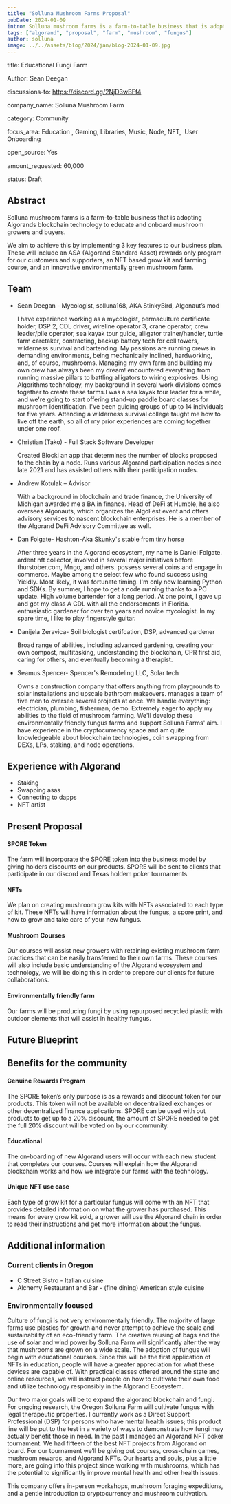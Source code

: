 ```yaml
---
title: "Solluna Mushroom Farms Proposal"
pubDate: 2024-01-09
intro: Solluna mushroom farms is a farm-to-table business that is adopting Algorands blockchain technology to educate and onboard mushroom growers and buyers.
tags: ["algorand", "proposal", "farm", "mushroom", "fungus"]
author: solluna
image: ../../assets/blog/2024/jan/blog-2024-01-09.jpg
---
```


title: Educational Fungi Farm

Author: Sean Deegan

discussions-to: https://discord.gg/2NjD3wBFf4

company_name: Solluna Mushroom Farm

category: Community

focus_area: Education , Gaming, Libraries, Music, Node, NFT,  User Onboarding

open_source: Yes

amount_requested: 60,000

status: Draft

## Abstract

Solluna mushroom farms is a farm-to-table business that is adopting Algorands blockchain technology to educate and onboard mushroom growers and buyers.

We aim to achieve this by implementing 3 key features to our business plan. These will include an ASA (Algorand Standard Asset) rewards only program for our customers and supporters, an NFT based grow kit and farming course, and an innovative environmentally green mushroom farm.

## Team

- Sean Deegan - Mycologist, solluna168, AKA StinkyBird, Algonaut’s mod

  I have experience working as a mycologist, permaculture certificate holder, DSP 2, CDL driver, wireline operator 3, crane operator, crew leader/pile operator, sea kayak tour guide, alligator trainer/handler, turtle farm caretaker, contracting, backup battery tech for cell towers, wilderness survival and bartending. My passions are running crews in demanding environments, being mechanically inclined, hardworking, and, of course, mushrooms. Managing my own farm and building my own crew has always been my dream! encountered everything from running massive pillars to battling alligators to wiring explosives. Using Algorithms technology, my background in several work divisions comes together to create these farms.I was a sea kayak tour leader for a while, and we're going to start offering stand-up paddle board classes for mushroom identification. I've been guiding groups of up to 14 individuals for five years. Attending a wilderness survival college taught me how to live off the earth, so all of my prior experiences are coming together under one roof.

- Christian (Tako) - Full Stack Software Developer

  Created Blocki an app that determines the number of blocks proposed to the chain by a node. Runs various Algorand participation nodes since late 2021 and has assisted others with their participation nodes.

- Andrew Kotulak – Advisor

  With a background in blockchain and trade finance, the University of Michigan awarded me a BA in finance. Head of DeFi at Humble, he also oversees Algonauts, which organizes the AlgoFest event and offers advisory services to nascent blockchain enterprises. He is a member of the Algorand DeFi Advisory Committee as well.

- Dan Folgate- Hashton-Aka Skunky's stable from tiny horse

  After three years in the Algorand ecosystem, my name is Daniel Folgate. ardent nft collector, involved in several major initiatives before thurstober.com, Mngo, and others. possess several coins and engage in commerce. Maybe among the select few who found success using Yieldly. Most likely, it was fortunate timing. I'm only now learning Python and SDKs. By summer, I hope to get a node running thanks to a PC update. High volume bartender for a long period. At one point, I gave up and got my class A CDL with all the endorsements in Florida. enthusiastic gardener for over ten years and novice mycologist. In my spare time, I like to play fingerstyle guitar.

- Danijela Zeravica- Soil biologist certifcation, DSP, advanced gardener

  Broad range of abilities, including advanced gardening, creating your own compost, multitasking, understanding the blockchain, CPR first aid, caring for others, and eventually becoming a therapist.

- Seamus Spencer- Spencer's Remodeling LLC, Solar tech

  Owns a construction company that offers anything from playgrounds to solar installations and upscale bathroom makeovers. manages a team of five men to oversee several projects at once. We handle everything: electrician, plumbing, fisherman, demo. Extremely eager to apply my abilities to the field of mushroom farming. We'll develop these environmentally friendly fungus farms and support Solluna Farms' aim. I have experience in the cryptocurrency space and am quite knowledgeable about blockchain technologies, coin swapping from DEXs, LPs, staking, and node operations.

## Experience with Algorand

- Staking
- Swapping asas
- Connecting to dapps
- NFT artist

## Present Proposal

#### SPORE Token

The farm will incorporate the SPORE token into the business model by giving holders discounts on our products. SPORE will be sent to clients that participate in our discord and Texas holdem poker tournaments.

#### NFTs

We plan on creating mushroom grow kits with NFTs associated to each type of kit. These NFTs will have information about the fungus, a spore print, and how to grow and take care of your new fungus.

#### Mushroom Courses

Our courses will assist new growers with retaining existing mushroom farm practices that can be easily transferred to their own farms. These courses will also include basic understanding of the Algorand ecosystem and technology, we will be doing this in order to prepare our clients for future collaborations.

#### Environmentally friendly farm

Our farms will be producing fungi by using repurposed recycled plastic with outdoor elements that will assist in healthy fungus.

## Future Blueprint

## Benefits for the community

#### Genuine Rewards Program

The SPORE token’s only purpose is as a rewards and discount token for our products. This token will not be available on decentralized exchanges or other decentralized finance applications. SPORE can be used with out products to get up to a 20% discount, the amount of SPORE needed to get the full 20% discount will be voted on by our community.

#### Educational

The on-boarding of new Algorand users will occur with each new student that completes our courses. Courses will explain how the Algorand blockchain works and how we integrate our farms with the technology.

#### Unique NFT use case

Each type of grow kit for a particular fungus will come with an NFT that provides detailed information on what the grower has purchased. This means for every grow kit sold, a grower will use the Algorand chain in order to read their instructions and get more information about the fungus.

## Additional information

### Current clients in Oregon

- C Street Bistro - Italian cuisine
- Alchemy Restaurant and Bar - (fine dining) American style cuisine

### Environmentally focused

Culture of fungi is not very environmentally friendly. The majority of large farms use plastics for growth and never attempt to achieve the scale and sustainability of an eco-friendly farm. The creative reusing of bags and the use of solar and wind power by Solluna Farm will significantly alter the way that mushrooms are grown on a wide scale. The adoption of fungus will begin with educational courses. Since this will be the first application of NFTs in education, people will have a greater appreciation for what these devices are capable of. With practical classes offered around the state and online resources, we will instruct people on how to cultivate their own food and utilize technology responsibly in the Algorand Ecosystem.

Our two major goals will be to expand the algorand blockchain and fungi. For ongoing research, the Oregon Solluna Farm will cultivate fungus with legal therapeutic properties. I currently work as a Direct Support Professional (DSP) for persons who have mental health issues; this product line will be put to the test in a variety of ways to demonstrate how fungi may actually benefit those in need. In the past I managed an Algorand NFT poker tournament. We had fifteen of the best NFT projects from Algorand on board. For our tournament we’ll be giving out courses, cross-chain games, mushroom rewards, and Algorand NFTs. Our hearts and souls, plus a little more, are going into this project since working with mushrooms, which has the potential to significantly improve mental health and other health issues.

This company offers in-person workshops, mushroom foraging expeditions, and a gentle introduction to cryptocurrency and mushroom cultivation.
